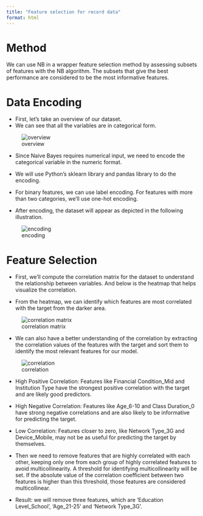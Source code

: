 ```yaml
---
title: "Feature selection for record data"
format: html
---
```


# Method
We can use NB in a wrapper feature selection method by assessing subsets of features with the NB algorithm. The subsets that give the best performance are considered to be the most informative features.

# Data Encoding

- First, let's take an overview of our dataset.
- We can see that all the variables are in categorical form.

![overview](./images/NB-1.png)

- Since Naive Bayes requires numerical input, we need to encode the categorical variable in the numeric format. 

- We will use Python's sklearn library and pandas library to do the encoding.
- For binary features, we can use label encoding. For features with more than two categories, we'll use one-hot encoding. 

- After encoding, the dataset will appear as depicted in the following illustration.

![encoding](./images/encode.png)


# Feature Selection

- First, we'll compute the correlation matrix for the dataset to understand the relationship between variables. And below is the heatmap that helps visualize the correlation. 

- From the heatmap, we can identify which features are most correlated with the target from the darker area.

![correlation matrix](./images/corr.png)


- We can also have a better understanding of the correlation by extracting the correlation values of the features with the target and sort them to identify the most relevant features for our model.

![correlation](./images/corr-2.png)

- High Positive Correlation: Features like Financial Condition_Mid and Institution Type have the strongest positive correlation with the target and are likely good predictors. 
- High Negative Correlation: Features like Age_6-10 and Class Duration_0 have strong negative correlations and are also likely to be informative for predicting the target. 
- Low Correlation: Features closer to zero, like Network Type_3G and Device_Mobile, may not be as useful for predicting the target by themselves.


- Then we need to remove features that are highly correlated with each other, keeping only one from each group of highly correlated features to avoid multicollinearity. A threshold for identifying multicollinearity will be set. If the absolute value of the correlation coefficient between two features is higher than this threshold, those features are considered multicollinear.

- Result: we will remove three features, which are 'Education Level_School', 'Age_21-25' and 'Network Type_3G'.